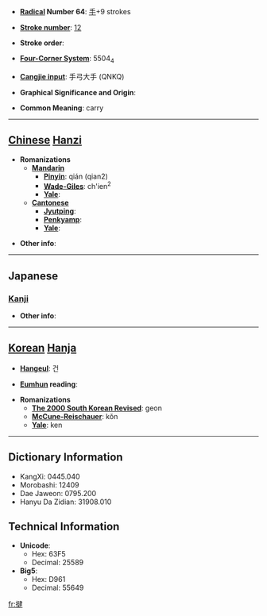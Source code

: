 * '''[[Wiktionary:Chinese radical index| Radical]] Number 64''': [[Wiktionary:Chinese radical index 手|手]]+9 strokes

* '''[[Wiktionary:Chinese total strokes index|Stroke number]]''': [[Wiktionary:Chinese total strokes index 12|12]]

* '''Stroke order''': 

* '''[[Wiktionary:Chinese four corner index|Four-Corner System]]''': 5504<sub>4</sub>

* '''[[Wiktionary:Chinese Cangjie index|Cangjie input]]''': 手弓大手 (QNKQ)

* '''Graphical Significance and Origin''': 

* '''Common Meaning''': carry

----

== [[Chinese]] [[Hanzi]] ==

* '''Romanizations'''
** '''[[Mandarin]]'''
*** '''[[Pinyin]]''': qián (qian2)
*** '''[[Wade-Giles]]''': ch'ien<sup>2</sup>
*** '''[[Yale]]''': 
** '''[[Cantonese]]'''
*** '''[[Jyutping]]''':
*** '''[[Penkyamp]]''': 
*** '''[[Yale]]''': 

* '''Other info''': 

----

==Japanese==
===[[Kanji]]===
{{kanji|on readings=[[けん]] (ken), [[げん]] (gen), [[ごん]] (gon)|kun readings=[[あげる]] (ageru)}}

* '''Other info''':  

----

== [[Korean]] [[Hanja]] ==

* '''[[Hangeul]]''': 건

* '''[[Eumhun]] reading''': 

* '''Romanizations'''
** '''[[The 2000 South Korean Revised Romanization|The 2000 South Korean Revised]]''': geon
** '''[[McCune-Reischauer]]''': kŏn
** '''[[Yale]]''': ken

----

== Dictionary Information ==

* KangXi: 0445.040
* Morobashi: 12409
* Dae Jaweon: 0795.200
* Hanyu Da Zidian: 31908.010

== Technical Information ==

* '''Unicode''':
** Hex: 63F5
** Decimal: 25589
* '''Big5''':
** Hex: D961
** Decimal: 55649

[[fr:揵]]